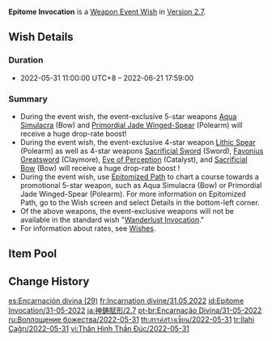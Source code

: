 {{Wish
|name              = Epitome Invocation 2022-05-31
|image             = Epitome Invocation 2022-05-31.png
|type              = Weapon Event
|duration          = event
|time_start        = 2022-05-31 11:00:00
|time_start_offset = GMT+8
|time_end          = 2022-06-21 17:59:00
|link              = https://www.hoyolab.com/article/4998735
|preceding         = Epitome Invocation/2022-04-19
|alongside         = Discerner of Enigmas/2022-05-31
|alongside2        = Invitation to Mundane Life/2022-05-31
|succeeding        = Epitome Invocation/2022-06-21
}}
'''Epitome Invocation''' is a [[Weapon Event Wish]] in [[Version 2.7]].

==Wish Details==
===Duration===
* 2022-05-31 11:00:00 UTC+8 &ndash; 2022-06-21 17:59:00

===Summary===
* During the event wish, the event-exclusive 5-star weapons [[Aqua Simulacra]] (Bow) and [[Primordial Jade Winged-Spear]] (Polearm) will receive a huge drop-rate boost!
* During the event wish, the event-exclusive 4-star weapon [[Lithic Spear]] (Polearm) as well as 4-star weapons [[Sacrificial Sword]] (Sword), [[Favonius Greatsword]] (Claymore), [[Eye of Perception]] (Catalyst), and [[Sacrificial Bow]] (Bow) will receive a huge drop-rate boost !
* During the event wish, use [[Epitomized Path]] to chart a course towards a promotional 5-star weapon, such as Aqua Simulacra (Bow) or Primordial Jade Winged-Spear (Polearm). For more information on Epitomized Path, go to the Wish screen and select Details in the bottom-left corner.
* Of the above weapons, the event-exclusive weapons will not be available in the standard wish "[[Wanderlust Invocation]]."
* For information about rates, see [[Wish]]es.

==Item Pool==
{{Wish Pool
|weapon_5_F    = Aqua Simulacra; Primordial Jade Winged-Spear
|weapon_4_F    = Lithic Spear; Eye of Perception; Favonius Greatsword; Sacrificial Bow; Sacrificial Sword
|character_4   = Barbara; Beidou; Bennett; Chongyun; Diona; Fischl; Gorou; Kujou Sara; Ningguang; Noelle; Razor; Rosaria; Sayu; Sucrose; Thoma; Xiangling; Xingqiu; Xinyan; Yanfei; Yun Jin
|weapon_5      = Amos' Bow; Aquila Favonia; Lost Prayer to the Sacred Winds; Skyward Atlas; Skyward Blade; Skyward Harp; Skyward Pride; Skyward Spine; Wolf's Gravestone
|weapon_4      = Favonius Codex; Favonius Lance; Favonius Sword; Favonius Warbow; Lion's Roar; Rainslasher; Rust; Sacrificial Fragments; Sacrificial Greatsword; The Bell; The Flute; The Stringless; The Widsith; Dragon's Bane
|weapon_3      = Black Tassel; Bloodtainted Greatsword; Cool Steel; Debate Club; Emerald Orb; Ferrous Shadow; Harbinger of Dawn; Magic Guide; Raven Bow; Sharpshooter's Oath; Skyrider Sword; Slingshot; Thrilling Tales of Dragon Slayers
}}

==Change History==
{{Change History|2.7}}

[[es:Encarnación divina (29)]]
[[fr:Incarnation divine/31.05.2022]]
[[id:Epitome Invocation/31-05-2022]]
[[ja:神鋳賦形/2.7]]
[[pt-br:Encarnação Divina/31-05-2022]]
[[ru:Воплощение божества/2022-05-31]]
[[th:สรรค์สร้างเซียน/2022-05-31]]
[[tr:İlahi Çağrı/2022-05-31]]
[[vi:Thân Hình Thần Đúc/2022-05-31]]